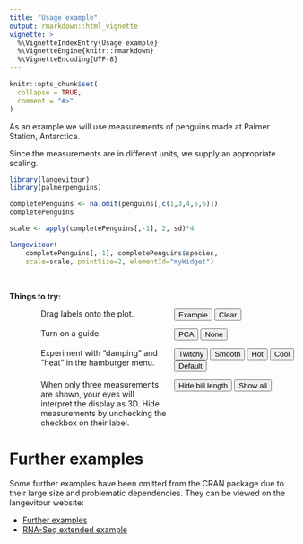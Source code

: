 ```yaml
---
title: "Usage example"
output: rmarkdown::html_vignette
vignette: >
  %\VignetteIndexEntry{Usage example}
  %\VignetteEngine{knitr::rmarkdown}
  %\VignetteEncoding{UTF-8}
---
```


<script>
function setState(state) {
    document.getElementById('myWidget').langevitour.setState(state);
}
</script>

```r
knitr::opts_chunk$set(
  collapse = TRUE,
  comment = "#>"
)
```

As an example we will use measurements of penguins made at Palmer Station, Antarctica. 

Since the measurements are in different units, we supply an appropriate scaling.

```r
library(langevitour)
library(palmerpenguins)

completePenguins <- na.omit(penguins[,c(1,3,4,5,6)])
completePenguins

scale <- apply(completePenguins[,-1], 2, sd)*4

langevitour(
    completePenguins[,-1], completePenguins$species, 
    scale=scale, pointSize=2, elementId="myWidget")
```

<br>

**Things to try:**

<div style="display: grid; grid-template-columns: 50% 50%; column-gap: 1em; row-gap: 1em; margin: 0 0 2em 4em;">
  <div>Drag labels onto the plot.</div>
  <div><button onclick="setState({labelPos:{'Adelie':[-0.6553191489361703,0.7595744680851064],'Chinstrap':[-0.5957446808510638,-0.7723404255319148],'Gentoo':[0.7829787234042553,0.06595744680851068]}})">Example</button> <button onclick="setState({labelPos:{}})">Clear</button></div>
  
  <div>Turn on a guide.</div>
  <div><button onclick="setState({pointRepulsionType:'pca'})">PCA</button> <button onclick="setState({guideType:'none'})">None</button></div>
  
  <div>Experiment with "damping" and "heat" in the hamburger menu.</div>
  <div>
  <button onclick="setState({damping:2,heat:1})">Twitchy</button>
  <button onclick="setState({damping:-2,heat:0})">Smooth</button>
  <button onclick="setState({damping:0,heat:3})">Hot</button>
  <button onclick="setState({damping:0,heat:-3})">Cool</button>
  <button onclick="setState({damping:0,heat:0})">Default</button>
  </div>
  
  <div>When only three measurements are shown, your eyes will interpret the display as 3D. Hide measurements by unchecking the checkbox on their label.</div>
  <div>
  <button onclick="setState({labelInactive:['bill_length_mm']})">Hide bill length</button>
  <button onclick="setState({labelInactive:[]})">Show all</button>
  </div>
</div>

# Further examples

Some further examples have been omitted from the CRAN package due to their large size and problematic dependencies. They can be viewed on the langevitour website:

* [Further examples](https://logarithmic.net/langevitour/articles/examples.html)
* [RNA-Seq extended example](https://logarithmic.net/langevitour/articles/rnaseq.html)


